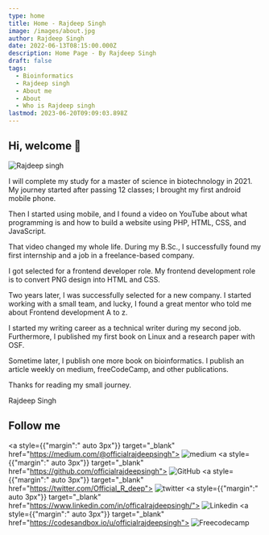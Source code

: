 ```yaml
---
type: home
title: Home - Rajdeep Singh
image: /images/about.jpg
author: Rajdeep Singh
date: 2022-06-13T08:15:00.000Z
description: Home Page - By Rajdeep Singh
draft: false
tags:
  - Bioinformatics
  - Rajdeep singh
  - About me
  - About
  - Who is Rajdeep singh
lastmod: 2023-06-20T09:09:03.898Z
---
```


## Hi, welcome 👋

![Rajdeep singh](https://capsule-render.vercel.app/api?type=soft&color=auto&height=400&section=header&text=Build%20and%20Deploy&fontSize=90&animation=fadeIn)


I will complete my study for a master of science in biotechnology in 2021. My journey started after passing 12 classes; I brought my first android mobile phone.

Then I started using mobile, and I found a video on YouTube about what programming is and how to build a website using PHP, HTML, CSS, and JavaScript.

That video changed my whole life. During my B.Sc., I successfully found my first internship and a job in a freelance-based company.

I got selected for a frontend developer role. My frontend development role is to convert PNG design into HTML and CSS.

Two years later, I was successfully selected for a new company. I started working with a small team, and lucky, I found a great mentor who told me about Frontend development A to z.

I started my writing career as a technical writer during my second job. Furthermore, I published my first book on Linux and a research paper with OSF.

Sometime later, I publish one more book on bioinformatics. I publish an article weekly on medium, freeCodeCamp, and other publications.

Thanks for reading my small journey.

Rajdeep Singh

## Follow me

<Divider mb={20} size="lg" color="indigo" />

<div id="badges">

  <a style={{"margin":" auto 3px"}} target="_blank" href="https://medium.com/@officialrajdeepsingh">
    <img title="Medium" alt="medium" src="https://img.shields.io/badge/Medium-12100E?style=for-the-badge&logo=medium&logoColor=white" alt="LinkedIn Badge"/>
  </a> 
  <a style={{"margin":" auto 3px"}} target="_blank" href="https://github.com/officialrajdeepsingh">
    <img title="GitHub" alt="GitHub"  src="https://img.shields.io/badge/github-%23121011.svg?style=for-the-badge&logo=github&logoColor=white"/>
  </a>
  <a style={{"margin":" auto 3px"}} target="_blank" href="https://twitter.com/Official_R_deep">
    <img title="Twitter" alt="twitter"  src="https://img.shields.io/badge/Twitter-%231DA1F2.svg?style=for-the-badge&logo=Twitter&logoColor=white"/>
  </a>
  <a style={{"margin":" auto 3px"}} target="_blank" href="https://www.linkedin.com/in/officalrajdeepsingh/">
    <img title="Linkedin" alt="Linkedin"  src="https://img.shields.io/badge/linkedin-%230077B5.svg?style=for-the-badge&logo=linkedin&logoColor=white"/>
  </a>
   <a style={{"margin":" auto 3px"}} target="_blank" href="https://codesandbox.io/u/officialrajdeepsingh">
    <img title="Freecodecamp" alt="Freecodecamp"  src="https://img.shields.io/badge/Freecodecamp-%23123.svg?&style=for-the-badge&logo=freecodecamp&logoColor=green"/>
  </a>

</div>

